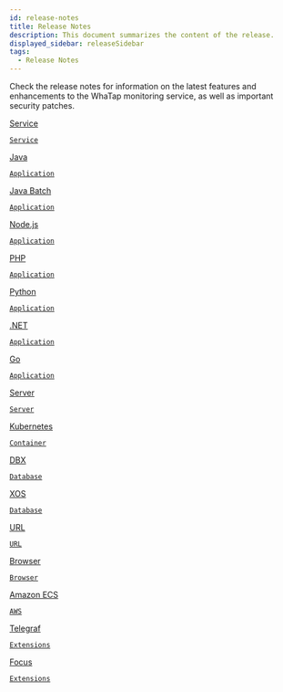 ```yaml
---
id: release-notes
title: Release Notes
description: This document summarizes the content of the release.
displayed_sidebar: releaseSidebar
tags:
  - Release Notes
---
```


Check the release notes for information on the latest features and enhancements to the WhaTap monitoring service, as well as important security patches. 

<div class='flex-container-s'>

<a href='release-notes/service/service-1_112_x'>
<div class='apm-agent new'>
<div class='logo'>
<LinkImage img='ico-index-service.svg' desc='service' />
</div>
<div class='int'>
<p>Service</p>
<code>Service</code>
</div>
</div>
</a>

<a href='release-notes/java/java-2_2_21'>
<div class='apm-agent new'>
<div class='logo'>
<LinkImage img='index-icon/product-java-l.svg' desc='java' />
</div>
<div class='int'>
<p>Java</p>
<code>Application</code>
</div>
</div>
</a>

<a href='release-notes/java-batch/java-batch-2_2_20'>
<div class='apm-agent'>
<div class='logo'>
<LinkImage img='index-icon/product-java-l.svg' desc='java' />
</div>
<div class='int'>
<p>Java Batch</p>
<code>Application</code>
</div>
</div>
</a>

<a href='release-notes/nodejs/nodejs-0_4_80'>
<div class='apm-agent new'>
<div class='logo'>
<LinkImage img='index-icon/product-nodejs-l.svg' desc='nodejs' />
</div>
<div class='int'>
<p>Node.js</p>
<code>Application</code>
</div>
</div>
</a>

<a href='release-notes/php/php-2_6_2'>
<div class='apm-agent'>
<div class='logo'>
<LinkImage img='index-icon/product-php-l.svg' desc='php' />
</div>
<div class='int'>
<p>PHP</p>
<code>Application</code>
</div>
</div>
</a>

<a href='release-notes/python/python-1_4_8'>
<div class='apm-agent new'>
<div class='logo'>
<LinkImage img='index-icon/product-python-l.svg' desc='python' />
</div>
<div class='int'>
<p>Python</p>
<code>Application</code>
</div>
</div>
</a>

<a href='release-notes/dotnet/dotnet-2_1_9'>
<div class='apm-agent new'>
<div class='logo'>
<LinkImage img='index-icon/product-dotnet-l.svg' desc='dotnet' />
</div>
<div class='int'>
<p>.NET</p>
<code>Application</code>
</div>
</div>
</a>

<a href='release-notes/golang/golang-0_2_3'>
<div class='apm-agent'>
<div class='logo'>
<LinkImage img='index-icon/product-go-l.svg' desc='golang' />
</div>
<div class='int'>
<p>Go</p>
<code>Application</code>
</div>
</div>
</a>

<a href='release-notes/server/server-2_4_3'>
<div class='apm-agent new'>
<div class='logo'>
<LinkImage img='index-icon/product-server-l.svg' desc='server' />
</div>
<div class='int'>
<p>Server</p>
<code>Server</code>
</div>
</div>
</a>

<a href='release-notes/k8s/k8s-1_4_1'>
<div class='apm-agent new'>
<div class='logo'>
<LinkImage img='index-icon/product-kubernetes-l.svg' desc='Kubernetes' />
</div>
<div class='int'>
<p>Kubernetes</p>
<code>Container</code>
</div>
</div>
</a>

<a href='release-notes/db/dbx-1_6_12'>
<div class='apm-agent'>
<div class='logo'>
<LinkImage img='ico-index-db.png' desc='database' />
</div>
<div class='int'>
<p>DBX</p>
<code>Database</code>
</div>
</div>
</a>

<a href='release-notes/db/xos-1_1_6j'>
<div class='apm-agent'>
<div class='logo'>
<LinkImage img='ico-index-db.png' desc='database' />
</div>
<div class='int'>
<p>XOS</p>
<code>Database</code>
</div>
</div>
</a>

<a href='release-notes/url/url-release-notes'>
<div class='apm-agent'>
<div class='logo'>
<LinkImage img='index-icon/product-url-l.svg' desc='URL' />
</div>
<div class='int'>
<p>URL</p>
<code>URL</code>
</div>
</div>
</a>

<a href='release-notes/browser/browser-v1_3_2'>
<div class='apm-agent new'>
<div class='logo'>
<LinkImage img='index-icon/product-rum-l.svg' desc='Browser' />
</div>
<div class='int'>
<p>Browser</p>
<code>Browser</code>
</div>
</div>
</a>

<a href='release-notes/amazon-ecs/amazon-ecs-release-notes'>
<div class='apm-agent'>
<div class='logo'>
<LinkImage img='index-icon/product-aws-ecs-l.svg' desc='Amazon ECS' />
</div>
<div class='int'>
<p>Amazon ECS</p>
<code>AWS</code>
</div>
</div>
</a>

<a href='release-notes/telegraf/telegraf-release-notes'>
<div class='apm-agent'>
<div class='logo'>
<LinkImage img='ico-index-telegraf.svg' desc='Telegraf' />
</div>
<div class='int'>
<p>Telegraf</p>
<code>Extensions</code>
</div>
</div>
</a>

<a href='release-notes/focus/focus-release-notes'>
<div class='apm-agent'>
<div class='logo'>
<LinkImage img='ico-index-focus.svg' desc='Focus' />
</div>
<div class='int'>
<p>Focus</p>
<code>Extensions</code>
</div>
</div>
</a>

</div>
